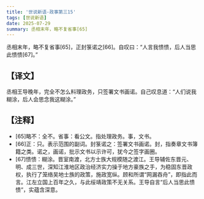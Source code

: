 ```yaml
---
title: '世说新语-政事第三15'
tags: [世说新语]
date: 2025-07-29
summary: 丞相末年，略不复省事[65]
---
```


丞相末年，略不复省事[65]，正封箓诺之[66]。自叹曰：“人言我愦愦，后人当思此愦愦[67]。”

## 【译文】

丞相王导晚年，完全不怎么料理政务，只签署文书画诺。自己叹息道：“人们说我糊涂，后人会思念我这糊涂。”

## 【注释】

- [65]略不：全不。省事：看公文。指处理政务。事，文书。
- [66]正：只。表示范围的副词。封箓诺之：签署文书画诺。封，指奏章文书簿籍之类。诺之，画诺，批示文书以示许可，犹今之签字画圈。
- [67]愦愦：糊涂。晋室南渡，北方士族大规模随之渡江。王导辅佐东晋元、明、成三世，深知江淮地区政治经济实力操于地方豪族之手，为稳固东晋政权，执行了笼络吴地士族的政策，施政宽纵。顾和所谓“网漏吞舟”，即指此而言。江左立国上百年之久，与此绥靖政策不无关系。王导自言“后人当思此愦愦”，实蕴含深意。
